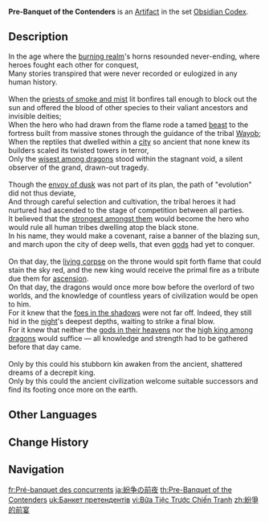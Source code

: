 {{Artifact Infobox
|image = Item Pre-Banquet of the Contenders.png
|set   = Obsidian Codex
|piece = Goblet of Eonothem
}}
{{Description|A vessel that seems to have been made by twisting and forming stone in a seemingly whimsical fashion. But it is an open question as to who possesses such strength...}}
'''Pre-Banquet of the Contenders''' is an [[Artifact]] in the set [[Obsidian Codex]].

==Description==
In the age where the [[Natlan|burning realm]]'s horns resounded never-ending, where heroes fought each other for conquest,<br><!--
-->Many stories transpired that were never recorded or eulogized in any human history.<br><br><!--
-->When the [[Masters of the Night-Wind|priests of smoke and mist]] lit bonfires tall enough to block out the sun and offered the blood of other species to their valiant ancestors and invisible deities;<br><!--
-->When the hero who had drawn from the flame rode a tamed [[Saurian|beast]] to the fortress built from massive stones through the guidance of the tribal [[Wayob]];<br><!--
-->When the reptiles that dwelled within a [[Chichen Uctokah|city]] so ancient that none knew its builders scaled its twisted towers in terror,<br><!--
-->Only the [[Kukulkan|wisest among dragons]] stood within the stagnant void, a silent observer of the grand, drawn-out tragedy.<br><br><!--
-->Though the [[Yohualtecuhtin, Lord of the Night|envoy of dusk]] was not part of its plan, the path of "evolution" did not thus deviate,<br><!--
-->And through careful selection and cultivation, the tribal heroes it had nurtured had ascended to the stage of competition between all parties.<br><!--
-->It believed that the [[Och-Kan|strongest amongst them]] would become the hero who would rule all human tribes dwelling atop the black stone.<br><!--
-->In his name, they would make a covenant, raise a banner of the blazing sun, and march upon the city of deep wells, that even [[God|gods]] had yet to conquer.<br><br><!--
-->On that day, the [[Xiuhcoatl|living corpse]] on the throne would spit forth flame that could stain the sky red, and the new king would receive the primal fire as a tribute due them for [[Seven Sovereigns|ascension]].<br><!--
-->On that day, the dragons would once more bow before the overlord of two worlds, and the knowledge of countless years of civilization would be open to him.<br><!--
-->For it knew that the [[Abyss|foes in the shadows]] were not far off. Indeed, they still hid in the [[Night Kingdom|night]]'s deepest depths, waiting to strike a final blow.<br><!--
-->For it knew that neither the [[Heavenly Principles|gods in their heavens]] nor the [[Nibelung|high king among dragons]] would suffice &mdash; all knowledge and strength had to be gathered before that day came.<br><br><!--
-->Only by this could his stubborn kin awaken from the ancient, shattered dreams of a decrepit king.<br><!--
-->Only by this could the ancient civilization welcome suitable successors and find its footing once more on the earth.

==Other Languages==
{{Other Languages
|en       = Pre-Banquet of the Contenders
|zhs      = 纷争的前宴
|zhs_rm   = 
|zht      = 紛爭的前宴
|zht_rm   = 
|zh_tl    = 
|ja       = 紛争の前夜
|ja_rm    = Funsou no Zen'ya
|ja_tl    = Evening Before the Conflict
|ko       = 분쟁 전의 연회
|ko_tl    = 
|es       = Tentempié de la Disputa
|es_tl    = Appetizer of Contention
|fr       = Pré-banquet des concurrents
|fr_tl    = Pre-Banquet of the Competitors
|ru       = Банкет перед состязанием
|ru_tl    = Banquet Before the Completion
|th       = Pre-Banquet of the Contenders
|vi       = Bữa Tiệc Trước Chiến Tranh
|vi_tl    = Pre-Banquet of the War
|de       = Festmahl vor dem Streit
|de_tl    = Banquet Before the Fight
|id       = Pre-Banquet of the Contenders
|pt       = Pré-Banquete dos Desafiantes
|pt_tl    = 
|tr       = Yarışma Öncesi Ziyafet
|tr_tl    = 
|it       = Rinfresco dei contendenti
|it_tl    = 
}}

==Change History==
{{Change History|5.0}}

==Navigation==
{{Artifact Set Navbox|Obsidian Codex}}

[[fr:Pré-banquet des concurrents]]
[[ja:紛争の前夜]]
[[th:Pre-Banquet of the Contenders]]
[[uk:Банкет претендентів]]
[[vi:Bữa Tiệc Trước Chiến Tranh]]
[[zh:紛爭的前宴]]